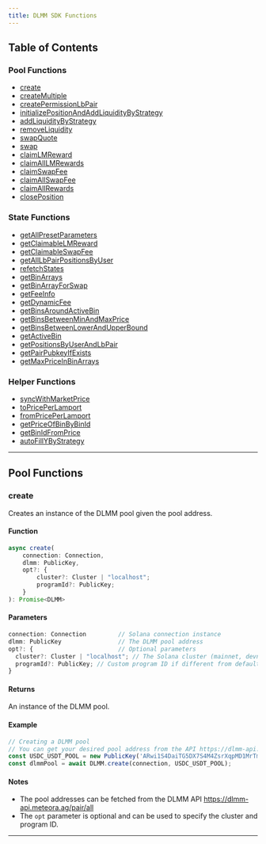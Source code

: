 ```yaml
---
title: DLMM SDK Functions
---
```


## Table of Contents

### Pool Functions
- [create](#create)
- [createMultiple](#createMultiple)
- [createPermissionLbPair](#createPermissionLbPair)
- [initializePositionAndAddLiquidityByStrategy](#initializePositionAndAddLiquidityByStrategy)
- [addLiquidityByStrategy](#addLiquidityByStrategy)
- [removeLiquidity](#removeLiquidity)
- [swapQuote](#swapQuote)
- [swap](#swap)
- [claimLMReward](#claimLMReward)
- [claimAllLMRewards](#claimAllLMRewards)
- [claimSwapFee](#claimSwapFee)
- [claimAllSwapFee](#claimAllSwapFee)
- [claimAllRewards](#claimAllRewards)
- [closePosition](#closePosition)

### State Functions
- [getAllPresetParameters](#getAllPresetParameters)
- [getClaimableLMReward](#getClaimableLMReward)
- [getClaimableSwapFee](#getClaimableSwapFee)
- [getAllLbPairPositionsByUser](#getAllLbPairPositionsByUser)
- [refetchStates](#refetchStates)
- [getBinArrays](#getBinArrays)
- [getBinArrayForSwap](#getBinArrayForSwap)
- [getFeeInfo](#getFeeInfo)
- [getDynamicFee](#getDynamicFee)
- [getBinsAroundActiveBin](#getBinsAroundActiveBin)
- [getBinsBetweenMinAndMaxPrice](#getBinsBetweenMinAndMaxPrice)
- [getBinsBetweenLowerAndUpperBound](#getBinsBetweenLowerAndUpperBound)
- [getActiveBin](#getActiveBin)
- [getPositionsByUserAndLbPair](#getPositionsByUserAndLbPair)
- [getPairPubkeyIfExists](#getPairPubkeyIfExists)
- [getMaxPriceInBinArrays](#getMaxPriceInBinArrays)

### Helper Functions
- [syncWithMarketPrice](#syncWithMarketPrice)
- [toPricePerLamport](#toPricePerLamport)
- [fromPricePerLamport](#fromPricePerLamport)
- [getPriceOfBinByBinId](#getPriceOfBinByBinId)
- [getBinIdFromPrice](#getBinIdFromPrice)
- [autoFillYByStrategy](#autoFillYByStrategy)

---

## Pool Functions

### create

Creates an instance of the DLMM pool given the pool address.

#### Function
```typescript
async create(
    connection: Connection, 
    dlmm: PublicKey, 
    opt?: {
        cluster?: Cluster | "localhost"; 
        programId?: PublicKey; 
    }
): Promise<DLMM>
```

#### Parameters
```typescript
connection: Connection         // Solana connection instance
dlmm: PublicKey                // The DLMM pool address
opt?: {                        // Optional parameters
  cluster?: Cluster | "localhost"; // The Solana cluster (mainnet, devnet, etc.)
  programId?: PublicKey; // Custom program ID if different from default
}
```

#### Returns

An instance of the DLMM pool.

#### Example
```typescript
// Creating a DLMM pool
// You can get your desired pool address from the API https://dlmm-api.meteora.ag/pair/all
const USDC_USDT_POOL = new PublicKey('ARwi1S4DaiTG5DX7S4M4ZsrXqpMD1MrTmbu9ue2tpmEq')
const dlmmPool = await DLMM.create(connection, USDC_USDT_POOL);
```

#### Notes
- The pool addresses can be fetched from the DLMM API https://dlmm-api.meteora.ag/pair/all
- The `opt` parameter is optional and can be used to specify the cluster and program ID.

---
